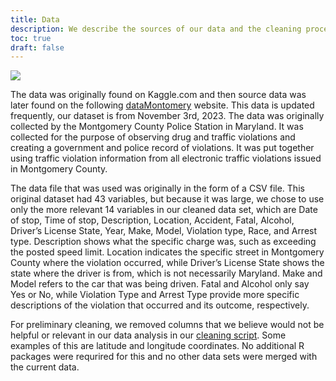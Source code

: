 ```yaml
---
title: Data
description: We describe the sources of our data and the cleaning process.
toc: true
draft: false
---
```


![](https://www.montgomerycountymd.gov/mcgresponsive/Resources/Images/countyseal.png)

The data was originally found on Kaggle.com and then source data was later found on the following [dataMontomery](https://data.montgomerycountymd.gov/Public-Safety/Traffic-Violations/4mse-ku6q) website. This data is updated frequently, our dataset is from November 3rd, 2023. The data was originally collected by the Montgomery County Police Station in Maryland. It was collected for the purpose of observing drug and traffic violations and creating a government and police record of violations. It was put together using traffic violation information from all electronic traffic violations issued in Montgomery County. 

The data file that was used was originally in the form of a CSV file. This original dataset had 43 variables, but because it was large, we chose to use only the more relevant 14 variables in our cleaned data set, which are Date of stop, Time of stop, Description, Location, Accident, Fatal, Alcohol, Driver’s License State, Year, Make, Model, Violation type, Race, and Arrest type. Description shows what the specific charge was, such as exceeding the posted speed limit. Location indicates the specific street in Montgomery County where the violation occurred, while Driver’s License State shows the state where the driver is from, which is not necessarily Maryland. Make and Model refers to the car that was being driven. Fatal and Alcohol only say Yes or No, while Violation Type and Arrest Type provide more specific descriptions of the violation that occurred and its outcome, respectively.

For preliminary cleaning, we removed columns that we believe would not be helpful or relevant in our data analysis in our [cleaning script](/scripts/load_and_clean_data.R). Some examples of this are latitude and longitude coordinates. No additional R packages were requrired for this and no other data sets were merged with the current data. 
